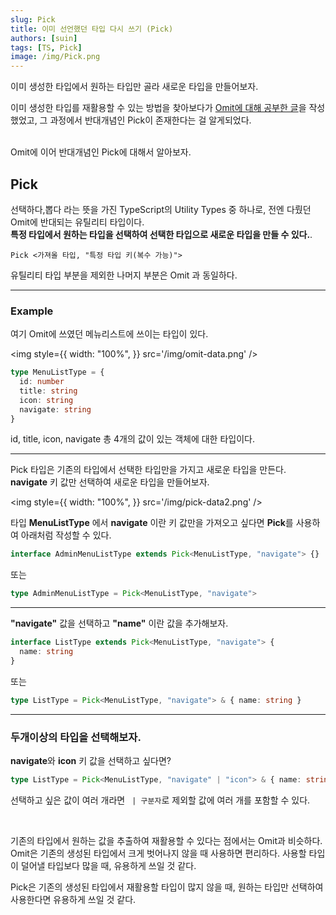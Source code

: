 ```yaml
---
slug: Pick
title: 이미 선언했던 타입 다시 쓰기 (Pick)
authors: [suin]
tags: [TS, Pick]
image: /img/Pick.png
---
```


이미 생성한 타입에서 원하는 타입만 골라 새로운 타입을 만들어보자.

<!--truncate-->

<ThumNailImage src='/img/Pick.png' alt='pick 이미지' />

이미 생성한 타입를 재활용할 수 있는 방법을 찾아보다가 [Omit에 대해 공부한 글](2023-09-29-mdx-blog-post.mdx)을 작성했었고, 그 과정에서 반대개념인 Pick이 존재한다는 걸 알게되었다.

<br />
Omit에 이어 반대개념인 Pick에 대해서 알아보자.

## Pick

선택하다,뽑다 라는 뜻을 가진 TypeScript의 Utility Types 중 하나로, 전엔 다뤘던 Omit에 반대되는 유틸리티 타입이다.<br/>
**특정 타입에서 원하는 타입을 선택하여 선택한 타입으로 새로운 타입을 만들 수 있다.**.

`Pick <가져올 타입, "특정 타입 키(복수 가능)">`

유틸리티 타입 부분을 제외한 나머지 부분은 Omit 과 동일하다.

---

### Example

여기 Omit에 쓰였던 메뉴리스트에 쓰이는 타입이 있다.

<img
  style={{
    width: "100%",
  }}
  src='/img/omit-data.png'
/>

```ts
type MenuListType = {
  id: number
  title: string
  icon: string
  navigate: string
}
```

id, title, icon, navigate 총 4개의 값이 있는 객체에 대한 타입이다.

---

Pick 타입은 기존의 타입에서 선택한 타입만을 가지고 새로운 타입을 만든다. **navigate** 키 값만 선택하여 새로운 타입을 만들어보자.

<img
  style={{
    width: "100%",
  }}
  src='/img/pick-data2.png'
/>

타입 **MenuListType** 에서 **navigate** 이란 키 값만을 가져오고 싶다면 **Pick**를 사용하여
아래처럼 작성할 수 있다.<br/>

```ts
interface AdminMenuListType extends Pick<MenuListType, "navigate"> {}
```

또는

```ts
type AdminMenuListType = Pick<MenuListType, "navigate">
```

---

**"navigate"** 값을 선택하고 **"name"** 이란 값을 추가해보자.

```ts
interface ListType extends Pick<MenuListType, "navigate"> {
  name: string
}
```

또는

```ts
type ListType = Pick<MenuListType, "navigate"> & { name: string }
```

---

### 두개이상의 타입을 선택해보자.

**navigate**와 **icon** 키 값을 선택하고 싶다면?

```ts
type ListType = Pick<MenuListType, "navigate" | "icon"> & { name: string }
```

선택하고 싶은 값이 여러 개라면 ` | 구분자`로 제외할 값에 여러 개를 포함할 수 있다.

<br />

기존의 타입에서 원하는 값을 추출하여 재활용할 수 있다는 점에서는 Omit과 비슷하다.
Omit은 기존의 생성된 타입에서 크게 벗어나지 않을 때 사용하면 편리하다. 사용할 타입이 덜어낼 타입보다 많을 때, 유용하게 쓰일 것 같다.

Pick은 기존의 생성된 타입에서 재활용할 타입이 많지 않을 때, 원하는 타입만 선택하여 사용한다면 유용하게 쓰일 것 같다.

<br />

